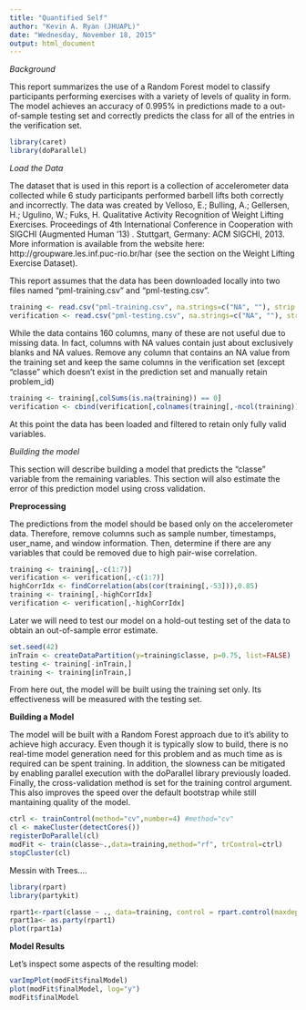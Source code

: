 ```yaml
---
title: "Quantified Self"
author: "Kevin A. Ryan (JHUAPL)"
date: "Wednesday, November 18, 2015"
output: html_document
---
```


*Background*

This report summarizes the use of a Random Forest model to classify participants performing exercises with a variety of levels of quality in form. The model achieves an accuracy of 0.995% in predictions made to a out-of-sample testing set and correctly predicts the class for all of the entries in the verification set.
```r
library(caret)
library(doParallel)
```

*Load the Data*

The dataset that is used in this report is a collection of accelerometer data collected while 6 study participants performed barbell lifts both correctly and incorrectly. The data was created by Velloso, E.; Bulling, A.; Gellersen, H.; Ugulino, W.; Fuks, H. Qualitative Activity Recognition of Weight Lifting Exercises. Proceedings of 4th International Conference in Cooperation with SIGCHI (Augmented Human ’13) . Stuttgart, Germany: ACM SIGCHI, 2013. More information is available from the website here: http://groupware.les.inf.puc-rio.br/har (see the section on the Weight Lifting Exercise Dataset).

This report assumes that the data has been downloaded locally into two files named “pml-training.csv” and “pml-testing.csv”.

```r
training <- read.csv("pml-training.csv", na.strings=c("NA", ""), strip.white = T)
verification <- read.csv("pml-testing.csv", na.strings=c("NA", ""), strip.white = T)
```

While the data contains 160 columns, many of these are not useful due to missing data. In fact, columns with NA values contain just about exclusively blanks and NA values. Remove any column that contains an NA value from the training set and keep the same columns in the verification set (except “classe” which doesn’t exist in the prediction set and manually retain problem_id)
```r
training <- training[,colSums(is.na(training)) == 0]
verification <- cbind(verification[,colnames(training[,-ncol(training)])], problem_id=verification$problem_id)
```
At this point the data has been loaded and filtered to retain only fully valid variables.

*Building the model*

This section will describe building a model that predicts the “classe” variable from the remaining variables. This section will also estimate the error of this prediction model using cross validation.

**Preprocessing**

The predictions from the model should be based only on the accelerometer data. Therefore, remove columns such as sample number, timestamps, user_name, and window information. Then, determine if there are any variables that could be removed due to high pair-wise correlation.
```r
training <- training[,-c(1:7)]
verification <- verification[,-c(1:7)]
highCorrIdx <- findCorrelation(abs(cor(training[,-53])),0.85)
training <- training[,-highCorrIdx]
verification <- verification[,-highCorrIdx]
```

Later we will need to test our model on a hold-out testing set of the data to obtain an out-of-sample error estimate.
```r
set.seed(42)
inTrain <- createDataPartition(y=training$classe, p=0.75, list=FALSE)
testing <- training[-inTrain,]
training <- training[inTrain,]
```

From here out, the model will be built using the training set only. Its effectiveness will be measured with the testing set.

**Building a Model**

The model will be built with a Random Forest approach due to it’s ability to achieve high accuracy. Even though it is typically slow to build, there is no real-time model generation need for this problem and as much time as is required can be spent training. In addition, the slowness can be mitigated by enabling parallel execution with the doParallel library previously loaded. Finally, the cross-validation method is set for the training control argument. This also improves the speed over the default bootstrap while still mantaining quality of the model.


```r
ctrl <- trainControl(method="cv",number=4) #method="cv"
cl <- makeCluster(detectCores())
registerDoParallel(cl)
modFit <- train(classe~.,data=training,method="rf", trControl=ctrl)
stopCluster(cl)
```

Messin with Trees....
```r
library(rpart)
library(partykit)

rpart1<-rpart(classe ~ ., data=training, control = rpart.control(maxdepth =))
rpart1a<- as.party(rpart1)
plot(rpart1a)

```

**Model Results**

Let’s inspect some aspects of the resulting model:
```r
varImpPlot(modFit$finalModel)
plot(modFit$finalModel, log="y")
modFit$finalModel
```

